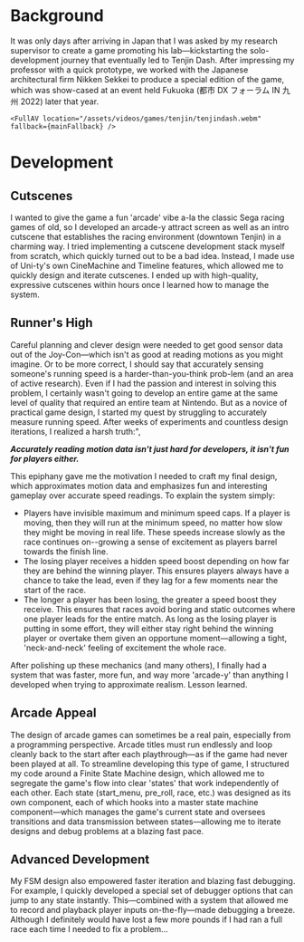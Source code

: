 # Background

It was only days after arriving in Japan that I was asked by my research
supervisor to create a game promoting his lab—kickstarting the solo-development
journey that eventually led to Tenjin Dash. After impressing my professor with a
quick prototype, we worked with the Japanese architectural firm Nikken Sekkei to
produce a special edition of the game, which was show-cased at an event held
Fukuoka (都市 DX フォーラム IN 九州 2022) later that year.

    <FullAV location="/assets/videos/games/tenjin/tenjindash.webm" fallback={mainFallback} />

# Development

## Cutscenes

I wanted to give the game a fun 'arcade' vibe a-la the classic Sega racing games of old, so I developed an arcade-y attract screen as well as an intro cutscene that establishes the racing environment (downtown Tenjin) in a charming way. I tried implementing a cutscene development stack myself from scratch, which quickly turned out to be a bad idea. Instead, I made use of Uni-ty's own CineMachine and Timeline features, which allowed me to quickly design and iterate cutscenes. I ended up with high-quality, expressive cutscenes within hours once I learned how to manage the system.

## Runner's High

Careful planning and clever design were needed to get good sensor data out of the Joy-Con—which isn't as good at reading motions as you might imagine. Or to be more correct, I should say that accurately sensing someone's running speed is a harder-than-you-think prob-lem (and an area of active research). Even if I had the passion and interest in solving this problem, I certainly wasn't going to develop an entire game at the same level of quality that required an entire team at Nintendo. But as a novice of practical game design, I started my quest by struggling to accurately measure running speed. After weeks of experiments and countless design iterations, I realized a harsh truth:",

**_Accurately reading motion data isn't just hard for developers, it isn't fun for players either._**

This epiphany gave me the motivation I needed to craft my final design, which approximates motion data and emphasizes fun and interesting gameplay over accurate speed readings. To explain the system simply:

- Players have invisible maximum and minimum speed caps. If a player is moving, then they will run at the minimum speed, no matter how slow they might be moving in real life. These speeds increase slowly as the race continues on--growing a sense of excitement as players barrel towards the finish line.
- The losing player receives a hidden speed boost depending on how far they are behind the winning player. This ensures players always have a chance to take the lead, even if they lag for a few moments near the start of the race.
- The longer a player has been losing, the greater a speed boost they receive. This ensures that races avoid boring and static outcomes where one player leads for the entire match. As long as the losing player is putting in some effort, they will either stay right behind the winning player or overtake them given an opportune moment—allowing a tight, 'neck-and-neck' feeling of excitement the whole race.

After polishing up these mechanics (and many others), I finally had a system that was faster, more fun, and way more 'arcade-y' than anything I developed when trying to approximate realism. Lesson learned.

## Arcade Appeal

The design of arcade games can sometimes be a real pain, especially from a programming perspective. Arcade titles must run endlessly and loop cleanly back to the start after each playthrough—as if the game had never been played at all. To streamline developing this type of game, I structured my code around a Finite State Machine design, which allowed me to segregate the game's flow into clear 'states' that work independently of each other. Each state (start_menu, pre_roll, race, etc.) was designed as its own component, each of which hooks into a master state machine component—which manages the game's current state and oversees transitions and data transmission between states—allowing me to iterate designs and debug problems at a blazing fast pace.

## Advanced Development

My FSM design also empowered faster iteration and blazing fast debugging. For example, I quickly developed a special set of debugger options that can jump to any state instantly. This—combined with a system that allowed me to record and playback player inputs on-the-fly—made debugging a breeze. Although I definitely would have lost a few more pounds if I had ran a full race each time I needed to fix a problem…
